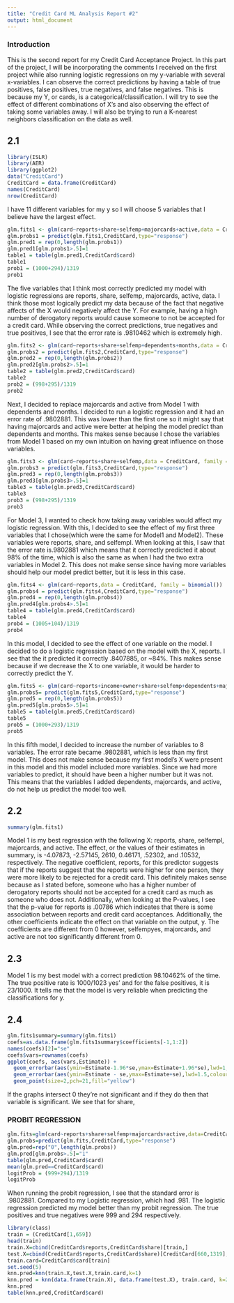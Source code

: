 ```yaml
---
title: "Credit Card ML Analysis Report #2"
output: html_document
---
```


<h3> Introduction </h3>
This is the second report for my Credit Card Acceptance Project. In this part of the project, I will be incorporating the comments I received on the first project while also running logistic regressions on my y-variable with several x-variables. I can observe the correct predictions by having a table of true positives, false positives, true negatives, and false negatives. This is because my Y, or cards, is a categorical/classification. I will try to see the effect of different combinations of X's and also observing the effect of taking some variables away. I will also be trying to run a K-nearest neighbors classification on the data as well. 

<h2>2.1</h2>
```r
library(ISLR)
library(AER)
library(ggplot2)
data("CreditCard")
CreditCard = data.frame(CreditCard)
names(CreditCard)
nrow(CreditCard)
```
I have 11 different variables for my y so I will choose 5 variables that I believe have the largest effect. 
```r
glm.fits1 <- glm(card~reports+share+selfemp+majorcards+active,data = CreditCard, family = binomial())
glm.probs1 = predict(glm.fits1,CreditCard,type="response")
glm.pred1 = rep(0,length(glm.probs1))
glm.pred1[glm.probs1>.5]=1
table1 = table(glm.pred1,CreditCard$card)
table1
prob1 = (1000+294)/1319
prob1
```
The five variables that I think most correctly predicted my model with logistic regressions are reports, share, selfemp, majorcards, active, data. I think those most logically predict my data because of the fact that negative affects of the X would negatively affect the Y. For example, having a high number of derogatory reports would cause someone to not be accepted for a credit card. While observing the correct predictions, true negatives and true positives, I see that the error rate is .9810462 which is extremely high. 
```r
glm.fits2 <- glm(card~reports+share+selfemp+dependents+months,data = CreditCard, family = binomial())
glm.probs2 = predict(glm.fits2,CreditCard,type="response")
glm.pred2 = rep(0,length(glm.probs2))
glm.pred2[glm.probs2>.5]=1
table2 = table(glm.pred2,CreditCard$card)
table2
prob2 = (998+295)/1319
prob2
```
Next, I decided to replace majorcards and active from Model 1 with dependents and months. I decided to run a logistic regression and it had an error rate of .9802881. This was lower than the first one so it might say that having majorcards and active were better at helping the model predict than dependents and months. This makes sense because I chose the variables from Model 1 based on my own intuition on having great influence on those variables. 
```r
glm.fits3 <- glm(card~reports+share+selfemp,data = CreditCard, family = binomial())
glm.probs3 = predict(glm.fits3,CreditCard,type="response")
glm.pred3 = rep(0,length(glm.probs3))
glm.pred3[glm.probs3>.5]=1
table3 = table(glm.pred3,CreditCard$card)
table3
prob3 = (998+295)/1319
prob3
```
For Model 3, I wanted to check how taking away variables would affect my logistic regression. With this, I decided to see the effect of my first three variables that I chose(which were the same for Model1 and Model2). These variables were reports, share, and selfempl. When looking at this, I saw that the error rate is.9802881 which means that it correctly predicted it about 98% of the time, which is also the same as when I had the two extra variables in Model 2. This does not make sense since having more variables should help our model predict better, but it is less in this case. 

```r
glm.fits4 <- glm(card~reports,data = CreditCard, family = binomial())
glm.probs4 = predict(glm.fits4,CreditCard,type="response")
glm.pred4 = rep(0,length(glm.probs4))
glm.pred4[glm.probs4>.5]=1
table4 = table(glm.pred4,CreditCard$card)
table4
prob4 = (1005+104)/1319
prob4
```
In this model, I decided to see the effect of one variable on the model. I decided to do a logistic regression based on the model with the X, reports. I see that the it predicted it correctly .8407885, or ~84%. This makes sense because if we decrease the X to one variable, it would be harder to correctly predict the Y. 

```r
glm.fits5 <- glm(card~reports+income+owner+share+selfemp+dependents+majorcards+active,data = CreditCard, family = binomial())
glm.probs5= predict(glm.fits5,CreditCard,type="response")
glm.pred5 = rep(0,length(glm.probs5))
glm.pred5[glm.probs5>.5]=1
table5 = table(glm.pred5,CreditCard$card)
table5
prob5 = (1000+293)/1319
prob5
```
In this fifth model, I decided to increase the number of variables to 8 variables. The error rate became .9802881, which is less than my first model. This does not make sense because my first model's X were present in this model and this model included more variables. Since we had more variables to predict, it should have been a higher number but it was not. This means that the variables I added dependents, majorcards, and active, do not help us predict the model too well. 

<h2>2.2</h2>
```r
summary(glm.fits1)
```
Model 1 is my best regression with the following X: reports, share, selfempl, majorcards, and active. The effect, or the values of their estimates in summary, is -4.07873, -2.57145, 2610, 0.46171, .52302, and .10532, respectively. The negative coefficient, reports, for this predictor suggests that if the reports suggest that the reports were higher for one person, they were more likely to be rejected for a credit card. This definitely makes sense because as I stated before, someone who has a higher number of derogatory reports should not be accepted for a credit card as much as someone who does not. Additionally, when looking at the P-values, I see that the p-value for reports is .00786 which indicates that there is some association between reports and credit card acceptances. Additionally, the other coefficients indicate the effect on that variable on the output, y. The coefficients are different from 0 however, selfempyes, majorcards, and active are not too significantly different from 0.


<h2>2.3</h2>
Model 1 is my best model with a correct prediction 98.10462% of the time. The true positive rate is 1000/1023 yes' and for the false positives, it is 23/1000. It tells me that the model is very reliable when predicting the classifications for y. 

<h2>2.4</h2>
```r
glm.fits1summary=summary(glm.fits1)
coefs=as.data.frame(glm.fits1summary$coefficients[-1,1:2])
names(coefs)[2]="se"
coefs$vars=rownames(coefs)
ggplot(coefs, aes(vars,Estimate)) + 
  geom_errorbar(aes(ymin=Estimate-1.96*se,ymax=Estimate+1.96*se),lwd=1, colour="red",width=0)+
  geom_errorbar(aes(ymin=Estimate - se,ymax=Estimate+se),lwd=1.5,colour="blue",width=0)+
  geom_point(size=2,pch=21,fill="yellow")
```
If the graphs intersect 0 they're not significant and if they do then that variable is significant. We see that for share, 

<h3>PROBIT REGRESSION</h3>
```r
glm.fits=glm(card~reports+share+selfemp+majorcards+active,data=CreditCard,family = binomial(link = "probit"))
glm.probs=predict(glm.fits,CreditCard,type="response")
glm.pred=rep("0",length(glm.probs))
glm.pred[glm.probs>.5]="1"
table(glm.pred,CreditCard$card)
mean(glm.pred==CreditCard$card)
logitProb = (999+294)/1319
logitProb
```
When running the probit regression, I see that the standard error is .9802881. Compared to my Logistic regression, which had .981. The logistic regression predicted my model better than my probit regression. The true positives and true negatives were 999 and 294 respectively. 


```r
library(class)
train = (CreditCard[1,659])
head(train)
train.X=cbind(CreditCard$reports,CreditCard$share)[train,]
test.X=cbind(CreditCard$reports,CreditCard$share)[CreditCard[660,1319],]
train.card=CreditCard$card[train]
set.seed(5)
knn.pred=knn(train.X,test.X,train.card,k=1)
knn.pred = knn(data.frame(train.X), data.frame(test.X), train.card, k=2)
knn.pred
table(knn.pred,CreditCard$card)
```